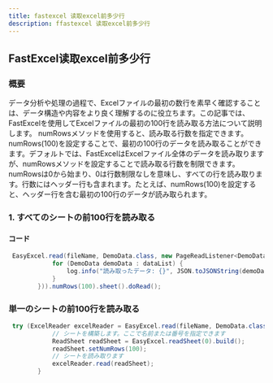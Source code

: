 ```yaml
---
title: fastexcel 读取excel前多少行
description: ffastexcel 读取excel前多少行
---
```


## FastExcel读取excel前多少行
### 概要

データ分析や処理の過程で、Excelファイルの最初の数行を素早く確認することは、データ構造や内容をより良く理解するのに役立ちます。この記事では、FastExcelを使用してExcelファイルの最初の100行を読み取る方法について説明します。
numRowsメソッドを使用すると、読み取る行数を指定できます。numRows(100)を設定することで、最初の100行のデータを読み取ることができます。デフォルトでは、FastExcelはExcelファイル全体のデータを読み取りますが、numRowsメソッドを設定することで読み取る行数を制限できます。
numRowsは0から始まり、0は行数制限なしを意味し、すべての行を読み取ります。行数にはヘッダー行も含まれます。たとえば、numRows(100)を設定すると、ヘッダー行を含む最初の100行のデータが読み取られます。

### 1. すべてのシートの前100行を読み取る
#### コード

```java
 EasyExcel.read(fileName, DemoData.class, new PageReadListener<DemoData>(dataList -> {
            for (DemoData demoData : dataList) {
                log.info("読み取ったデータ: {}", JSON.toJSONString(demoData));
            }
        })).numRows(100).sheet().doRead();

```
### 単一のシートの前100行を読み取る

```java
 try (ExcelReader excelReader = EasyExcel.read(fileName, DemoData.class, new DemoDataListener()).build()) {
            // シートを構築します。ここで名前または番号を指定できます
            ReadSheet readSheet = EasyExcel.readSheet(0).build();
            readSheet.setNumRows(100);
            // シートを読み取ります
            excelReader.read(readSheet);
        }
```